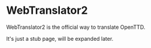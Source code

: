 =WebTranslator2=

WebTranslator2 is the official way to translate OpenTTD.

It's just a stub page, will be expanded later.